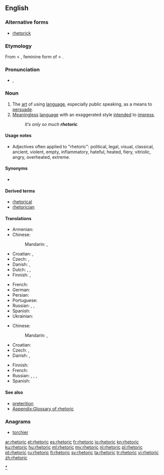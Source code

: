 ==English==
{{wikipedia}}

===Alternative forms===
* [[rhetorick]]

===Etymology===
From {{etyl|la}} {{term|rhetorica|rhētorica|lang=la}} < {{etyl|grc}} {{term|sc=polytonic|ῥητορική|tr=rhētorikē|lang=grc}}, feminine form of {{term|sc=polytonic|ῥητορικός|tr=rhētorikos||concerning public speech|lang=grc}} < {{term|sc=polytonic|ῥήτωρ|tr=rhētōr||public speaker|lang=grc}}.

===Pronunciation===
* {{IPA|/ˈɹɛtəɹɪk/}}, {{SAMPA|/"rEt@rIk/}}

===Noun===
{{en-noun|s|-}}

# The [[art]] of using [[language]], especially public speaking, as a means to [[persuade]].
# [[meaningless|Meaningless]] [[language]] with an exaggerated style [[intend]]ed to [[impress]].
#: ''It’s only so much '''rhetoric'''.''

====Usage notes====
* Adjectives often applied to "rhetoric": <!-- by kind or area of application -->political, legal, visual, classical, ancient, <!-- by quality -->violent, empty, inflammatory, hateful, heated, fiery, vitriolic, angry, overheated, extreme.

====Synonyms====
* {{l|en|wordcraft}}

====Derived terms====
* [[rhetorical]]
* [[rhetorician]]

====Translations====
{{trans-top|art of using language for persuasion}}
* Armenian: {{t|hy|հռետորաբանություն|tr=hṙetorabanutʿyun|sc=Armn}}
* Chinese:
*: Mandarin: {{t|zh|修辭|sc=Hani}}, {{t|zh|修辞|tr=xiūcí|sc=Hani}}
* Croatian: {{t-|hr|retorika|f|alt=retòrika}}, {{t-|hr|govorništvo|n|alt=gòvōrnīštvo}}
* Czech: {{t-|cs|řečnictví|n}}, {{t-|cs|rétorika|f}}
* Danish: {{t|da|retorik}},  {{t|da|velformuleret}}
* Dutch: {{t-|nl|redekunde|f}}, {{t-|nl|retorica|f}}, {{t+|nl|retoriek|f}}
* Finnish: {{t-|fi|puhetaito}}, {{t+|fi|retoriikka}}
{{trans-mid}}
* French: {{t+|fr|rhétorique|f}}
* German: {{t+|de|Rhetorik|f}}
* Persian: {{t|fa|بلاغت|sc=fa-Arab}}
* Portuguese: {{t+|pt|retórica|f}}
* Russian: {{t|ru|красноречие|n|tr=krasnoréčije|sc=Cyrl}}, {{t|ru|краснобайство|n|tr=krasnobájstvo|sc=Cyrl}}, {{t-|ru|риторика|f|tr=ritórika|sc=Cyrl}}
* Spanish: {{t+|es|retórica|f}}
* Ukrainian: {{t-|uk|реторика|f|tr=retóryka|xs=Ukrainian}}
{{trans-bottom}}

{{trans-top|meaningless language}}
* Chinese:
*: Mandarin: {{t|zh|強詞奪理|sc=Hani}}, {{t|zh|强词夺理|tr=qiángcíduólǐ|sc=Hani}}
* Croatian: {{t-|hr|retorika|f|alt=retòrika}}
* Czech: {{t-|cs|rétorika|f}}, {{t|cs|floskule|f}}
* Danish: {{t|da|retorik}},  {{t|da|kancellistil}}
{{trans-mid}}
* Finnish: {{t+|fi|retoriikka}}
* French: {{t+|fr|rhétorique|f}}
* Russian: {{t|ru|пустословие|n|tr=pustoslóvije|sc=Cyrl}}, {{t|ru|фразёрство|n|tr=frazjórstvo|sc=Cyrl}}, {{t|ru|словоблудие|n|tr=slovoblúdije|sc=Cyrl}}, {{t|ru|пустозвонство|n|tr=pustozvónstvo|sc=Cyrl}}
* Spanish: {{t|es|retórica|f}}
{{trans-bottom}}

====See also====
* [[preterition]] <!--  you don't speak of something but you evoke it under a negative way -->
* [[Appendix:Glossary of rhetoric]]

===Anagrams===
* [[torchier#English|torchier]]

[[Category:en:Rhetoric|*]]

[[ar:rhetoric]]
[[et:rhetoric]]
[[es:rhetoric]]
[[fr:rhetoric]]
[[io:rhetoric]]
[[kn:rhetoric]]
[[ku:rhetoric]]
[[hu:rhetoric]]
[[ml:rhetoric]]
[[my:rhetoric]]
[[nl:rhetoric]]
[[pl:rhetoric]]
[[pt:rhetoric]]
[[ru:rhetoric]]
[[fi:rhetoric]]
[[sv:rhetoric]]
[[ta:rhetoric]]
[[tr:rhetoric]]
[[vi:rhetoric]]
[[zh:rhetoric]]